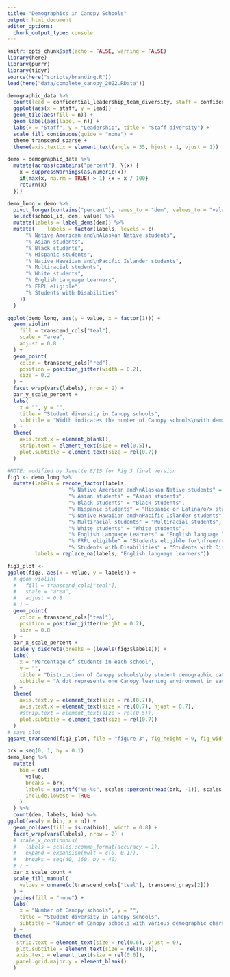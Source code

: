```yaml
---
title: "Demographics in Canopy Schools"
output: html_document
editor_options: 
  chunk_output_type: console
---
```


```r
knitr::opts_chunk$set(echo = FALSE, warning = FALSE)
library(here)
library(purrr)
library(tidyr)
source(here("scripts/branding.R"))
load(here("data/complete_canopy_2022.RData"))
```

```r
demographic_data %>%
  count(lead = confidential_leadership_team_diversity, staff = confidential_teaching_staff_diversity) %>%
  ggplot(aes(x = staff, y = lead)) +
  geom_tile(aes(fill = n)) +
  geom_label(aes(label = n)) +
  labs(x = "Staff", y = "Leadership", title = "Staff diversity") +
  scale_fill_continuous(guide = "none") +
  theme_transcend_sparse +
  theme(axis.text.x = element_text(angle = 35, hjust = 1, vjust = 1))
```

```r
demo = demographic_data %>%
  mutate(across(contains("percent"), \(x) {
    x = suppressWarnings(as.numeric(x))
    if(max(x, na.rm = TRUE) > 1) {x = x / 100}
    return(x)
  }))

demo_long = demo %>%
  pivot_longer(contains("percent"), names_to = "dem", values_to = "value") %>%
  select(school_id, dem, value) %>%
  mutate(labels = label_dems(dem)) %>%
  mutate(    labels = factor(labels, levels = c(
      "% Native American and\nAlaskan Native students", 
      "% Asian students", 
      "% Black students",
      "% Hispanic students", 
      "% Native Hawaiian and\nPacific Islander students", 
      "% Multiracial students", 
      "% White students",
      "% English Language Learners", 
      "% FRPL eligible",
      "% Students with Disabilities"
    ))
  )
```

```r
ggplot(demo_long, aes(y = value, x = factor(1))) +
  geom_violin(
    fill = transcend_cols["teal"],
    scale = "area",
    adjust = 0.8
  ) +
  geom_point(
    color = transcend_cols["red"],
    position = position_jitter(width = 0.2),
    size = 0.2
  ) +
  facet_wrap(vars(labels), nrow = 2) +
  bar_y_scale_percent +
  labs(
    x = "", y = "", 
    title = "Student diversity in Canopy schools",
    subtitle = "Width indicates the number of Canopy schools\nwith demographics of a certain percentage"
  ) +
  theme(
    axis.text.x = element_blank(),
    strip.text = element_text(size = rel(0.5)),
    plot.subtitle = element_text(size = rel(0.7))
  )
```


```r
#NOTE: modified by Janette 8/15 for Fig 3 final version
fig3 <- demo_long %>% 
  mutate(labels = recode_factor(labels,
                    "% Native American and\nAlaskan Native students" = "American and\nAlaska Native students",
                    "% Asian students" = "Asian students",
                    "% Black students" = "Black students",
                    "% Hispanic students" = "Hispanic or Latina/o/x students",
                    "% Native Hawaiian and\nPacific Islander students" = "Native Hawaiian and\nPacific Islander students",
                    "% Multiracial students" = "Multiracial students",
                    "% White students" = "White students",
                    "% English Language Learners" = "English language learners",
                    "% FRPL eligible" = "Students eligible for\nfree/reduced-price lunch",
                    "% Students with Disabilities" = "Students with Disabilities"),
         labels = replace_na(labels, "English language learners"))

fig3_plot <-
ggplot(fig3, aes(x = value, y = labels)) +
  # geom_violin(
  #   fill = transcend_cols["teal"],
  #   scale = "area",
  #   adjust = 0.8
  # ) +
  geom_point(
    color = transcend_cols["teal"],
    position = position_jitter(height = 0.2),
    size = 0.8
  ) +
  bar_x_scale_percent +
  scale_y_discrete(breaks = (levels(fig3$labels))) +
  labs(
    x = "Percentage of students in each school", 
    y = "", 
    title = "Distribution of Canopy schools\nby student demographic categories",
    subtitle = "A dot represents one Canopy learning environment in each demographic category"
  ) +
  theme(
    axis.text.y = element_text(size = rel(0.7)),
    axis.text.x = element_text(size = rel(0.7), hjust = 0.7),
    #strip.text = element_text(size = rel(0.5)),
    plot.subtitle = element_text(size = rel(0.7))
  )
# save plot
ggsave_transcend(fig3_plot, file = "figure 3", fig_height = 9, fig_width = 9)  
```

```r
brk = seq(0, 1, by = 0.1)
demo_long %>%
  mutate(
    bin = cut(
      value,
      breaks = brk,
      labels = sprintf("%s-%s", scales::percent(head(brk, -1)), scales::percent(tail(brk, -1))),
      include.lowest = TRUE
    )
  ) %>%
  count(dem, labels, bin) %>%
ggplot(aes(y = bin, x = n)) +
  geom_col(aes(fill = is.na(bin)), width = 0.8) +
  facet_wrap(vars(labels), nrow = 2) +
  # scale_x_continuous(
  #   labels = scales::comma_format(accuracy = 1),
  #   expand = expansion(mult = c(0, 0.1)),
  #   breaks = seq(40, 160, by = 40)
  # ) +
  bar_x_scale_count +
  scale_fill_manual(
    values = unname(c(transcend_cols["teal"], transcend_grays[2]))
  ) +
  guides(fill = "none") +
  labs(
    x = "Number of Canopy schools", y = "", 
    title = "Student diversity in Canopy schools",
    subtitle = "Number of Canopy schools with various demographic characteristics"
  ) +
  theme(
   strip.text = element_text(size = rel(0.6), vjust = 0),
   plot.subtitle = element_text(size = rel(0.8)),
   axis.text = element_text(size = rel(0.6)),
   panel.grid.major.y = element_blank()
  )

```



